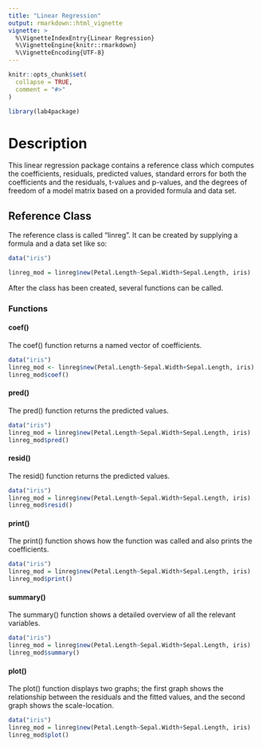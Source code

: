 ```yaml
---
title: "Linear Regression"
output: rmarkdown::html_vignette
vignette: >
  %\VignetteIndexEntry{Linear Regression}
  %\VignetteEngine{knitr::rmarkdown}
  %\VignetteEncoding{UTF-8}
---
```


```r
knitr::opts_chunk$set(
  collapse = TRUE,
  comment = "#>"
)
```

```r
library(lab4package)
```

# Description
This linear regression package contains a reference class
which computes the coefficients, residuals, predicted values,
standard errors for both the coefficients and the residuals,
t-values and p-values, and the degrees of freedom of a model
matrix based on a provided formula and data set.

## Reference Class
The reference class is called "linreg". It can be created by supplying a formula and a data set like so:
```r
data("iris")

linreg_mod = linreg$new(Petal.Length~Sepal.Width+Sepal.Length, iris)
```
After the class has been created, several functions can be called.

### Functions
#### coef()
The coef() function returns a named vector of coefficients.
```r
data("iris")
linreg_mod <- linreg$new(Petal.Length~Sepal.Width+Sepal.Length, iris)
linreg_mod$coef()
```

#### pred()
The pred() function returns the predicted values.
```r
data("iris")
linreg_mod = linreg$new(Petal.Length~Sepal.Width+Sepal.Length, iris)
linreg_mod$pred()
```

#### resid()
The resid() function returns the predicted values.
```r
data("iris")
linreg_mod = linreg$new(Petal.Length~Sepal.Width+Sepal.Length, iris)
linreg_mod$resid()
```

#### print()
The print() function shows how the function was called and also prints the coefficients.
```r
data("iris")
linreg_mod = linreg$new(Petal.Length~Sepal.Width+Sepal.Length, iris)
linreg_mod$print()
```

#### summary()
The summary() function shows a detailed overview of all the relevant variables.
```r
data("iris")
linreg_mod = linreg$new(Petal.Length~Sepal.Width+Sepal.Length, iris)
linreg_mod$summary()
```

#### plot()
The plot() function displays two graphs; the first graph shows the relationship between the residuals and the fitted values, and the second graph shows the scale-location.
```r
data("iris")
linreg_mod = linreg$new(Petal.Length~Sepal.Width+Sepal.Length, iris)
linreg_mod$plot()
```
